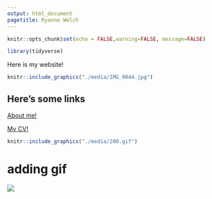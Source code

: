 ```yaml
---
output: html_document
pagetitle: Ryanne Welch
---
```


```r
knitr::opts_chunk$set(echo = FALSE,warning=FALSE, message=FALSE)

library(tidyverse)

```
Here is my website!

```r
knitr::include_graphics("./media/IMG_0044.jpg")
```

## Here's some links

[About me!](https://ryannewelch.github.io/aboutme/)

[My CV!](https://ryannewelch.github.io/aboutme/CV.pdf)

```r
knitr::include_graphics("./media/200.gif")
```

# adding gif
![](./media/mygif.gif)




